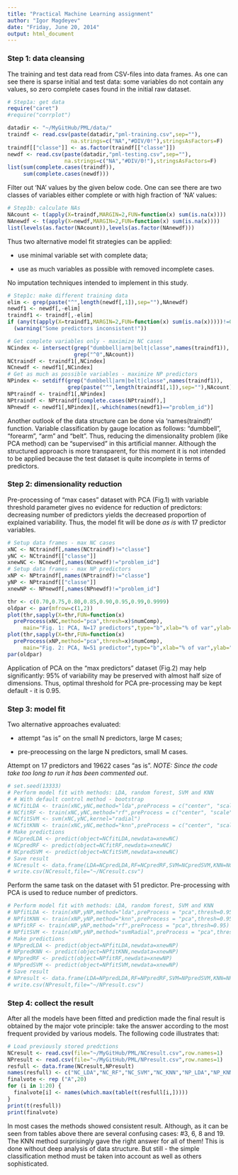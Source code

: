 ```yaml
---
title: "Practical Machine Learning assignment"
author: "Igor Magdeyev"
date: "Friday, June 20, 2014"
output: html_document
---
```


### Step 1: data cleansing

The training and test data read from CSV-files into data frames. As one can see
there is sparse initial and test data: some variables do not contain any values,
so zero complete cases found in the initial raw dataset.
```r
# Step1a: get data
require("caret")
#require("corrplot")

datadir <- "~/MyGitHub/PML/data/"
traindf <- read.csv(paste(datadir,"pml-training.csv",sep=""),
                    na.strings=c("NA","#DIV/0!"),stringsAsFactors=F)
traindf[["classe"]] <- as.factor(traindf[["classe"]])
newdf <- read.csv(paste(datadir,"pml-testing.csv",sep=""),
                  na.strings=c("NA","#DIV/0!"),stringsAsFactors=F)
list(sum(complete.cases(traindf)),
     sum(complete.cases(newdf)))
```
Filter out 'NA' values by the given below code. One can see there are two classes
of variables either complete or with high fraction of 'NA' values:
```r
# Step1b: calculate NAs
NAcount <- t(apply(X=traindf,MARGIN=2,FUN=function(x) sum(is.na(x))))
NAnewdf <- t(apply(X=newdf,MARGIN=2,FUN=function(x) sum(is.na(x))))
list(levels(as.factor(NAcount)),levels(as.factor(NAnewdf)))
```
Thus two alternative model fit strategies can be applied:

 - use minimal variable set with complete data;
 
 - use as much variables as possible with removed incomplete cases.
 
No imputation techniques intended to implement in this study.

```r
# Step1c: make different training data
elim <- grep(paste("^",length(newdf[,1]),sep=""),NAnewdf)
newdf1 <- newdf[,-elim]
traindf1 <- traindf[,-elim]
if (any(t(apply(X=traindf1,MARGIN=2,FUN=function(x) sum(is.na(x)))))!=0)
  (warning("Some predictors inconsistent!"))

# Get complete variables only - maximize NC cases
NCindex <- intersect(grep("dumbbell|arm|belt|classe",names(traindf1)),
                     grep("^0",NAcount))
NCtraindf <- traindf1[,NCindex]
NCnewdf <- newdf1[,NCindex]
# Get as much as possible variables - maximize NP predictors
NPindex <- setdiff(grep("dumbbell|arm|belt|classe",names(traindf1)),
                   grep(paste("^",length(traindf1[,1]),sep=""),NAcount))
NPtraindf <- traindf1[,NPindex]
NPtraindf <- NPtraindf[complete.cases(NPtraindf),]
NPnewdf <- newdf1[,NPindex][,-which(names(newdf1)=="problem_id")]
```
Another outlook of the data structure can be done via 'names(traindf)' function.
Variable classification by gauge location as follows: "dumbbell", "forearm",
"arm" and "belt". Thus, reducing the dimensionality problem (like PCA method)
can be "supervised" in this artificial manner. Although the structured approach is more transparent, for this moment it is not intended to be applied because the test dataset is quite incomplete in terms of predictors.

### Step 2: dimensionality reduction

Pre-processing of "max cases" dataset with PCA (Fig.1) with variable threshold parameter gives no evidence for reduction of predictors: decreasing number of predictors yields the decreased proportion of explained variability.
Thus, the model fit will be done *as is* with 17 predictor variables.

```r
# Setup data frames - max NC cases
xNC <- NCtraindf[,names(NCtraindf)!="classe"]
yNC <- NCtraindf[["classe"]]
xnewNC <- NCnewdf[,names(NCnewdf)!="problem_id"]
# Setup data frames - max NP predictors
xNP <- NPtraindf[,names(NPtraindf)!="classe"]
yNP <- NPtraindf[["classe"]]
xnewNP <- NPnewdf[,names(NPnewdf)!="problem_id"]

thr <- c(0.70,0.75,0.80,0.85,0.90,0.95,0.99,0.9999)
oldpar <- par(mfrow=c(1,2))
plot(thr,sapply(X=thr,FUN=function(x)
  preProcess(xNC,method="pca",thresh=x)$numComp),
     main="Fig. 1: PCA, N=17 predictors",type="b",xlab="% of var",ylab="Ncomp")
plot(thr,sapply(X=thr,FUN=function(x)
  preProcess(xNP,method="pca",thresh=x)$numComp),
     main="Fig. 2: PCA, N=51 predictor",type="b",xlab="% of var",ylab="Ncomp")
par(oldpar)
```
Application of PCA on the "max predictors" dataset (Fig.2) may help significantly: 95% of variability may be preserved with almost half size of dimensions. Thus, optimal threshold for PCA pre-processing may be kept default - it is 0.95.

### Step 3: model fit

Two alternative approaches evaluated:

 - attempt "as is" on the small N predictors, large M cases;
 
 - pre-preocessing on the large N predictors, small M cases.

Attempt on 17 predictors and 19622 cases "as is".
*NOTE: Since the code take too long to run it has been commented out*.
```r
# set.seed(13333)
# Perform model fit with methods: LDA, random forest, SVM and KNN
# # With default control method - bootstrap
# NCfitLDA <- train(xNC,yNC,method="lda",preProcess = c("center", "scale"))
# NCfitRF <- train(xNC,yNC,method="rf",preProcess = c("center", "scale"))
# NCfitSVM <- svm(xNC,yNC,kernel="radial")
# NCfitKNN <- train(xNC,yNC,method="knn",preProcess = c("center", "scale"))
# Make predictions
# NCpredLDA <- predict(object=NCfitLDA,newdata=xnewNC)
# NCpredRF <- predict(object=NCfitRF,newdata=xnewNC)
# NCpredSVM <- predict(object=NCfitSVM,newdata=xnewNC)
# Save result
# NCresult <- data.frame(LDA=NCpredLDA,RF=NCpredRF,SVM=NCpredSVM,KNN=NCpredKNN)
# write.csv(NCresult,file="~/NCresult.csv")
```

Perform the same task on the dataset with 51 predictor.
Pre-processing with PCA is used to reduce number of predictors.
```r
# Perform model fit with methods: LDA, random forest, SVM and KNN
# NPfitLDA <- train(xNP,yNP,method="lda",preProcess = "pca",thresh=0.95)
# NPfitKNN <- train(xNP,yNP,method="knn",preProcess = "pca",thresh=0.95)
# NPfitRF <- train(xNP,yNP,method="rf",preProcess = "pca",thresh=0.95)
# NPfitSVM <- train(xNP,yNP,method="svmRadial",preProcess = "pca",thresh=0.95)
# Make predictions
# NPpredLDA <- predict(object=NPfitLDA,newdata=xnewNP)
# NPpredKNN <- predict(object=NPfitKNN,newdata=xnewNP)
# NPpredRF <- predict(object=NPfitRF,newdata=xnewNP)
# NPpredSVM <- predict(object=NPfitSVM,newdata=xnewNP)
# Save result
# NPresult <- data.frame(LDA=NPpredLDA,RF=NPpredRF,SVM=NPpredSVM,KNN=NPpredKNN)
# write.csv(NPresult,file="~/NPresult.csv")
```

### Step 4: collect the result
After all the models have been fitted and prediction made the final result is obtained by the major vote principle: take the answer according to the most frequent provided by various models. The following code illustrates that:
```r
# Load previously stored predctions
NCresult <- read.csv(file="~/MyGitHub/PML/NCresult.csv",row.names=1)
NPresult <- read.csv(file="~/MyGitHub/PML/NPresult.csv",row.names=1)
resfull <- data.frame(NCresult,NPresult)
names(resfull) <- c("NC_LDA","NC_RF","NC_SVM","NC_KNN","NP_LDA","NP_KNN")
finalvote <- rep ("A",20)
for (i in 1:20) {
  finalvote[i] <- names(which.max(table(t(resfull[i,]))))
}
print(t(resfull))
print(finalvote)
```
In most cases the methods showed consistent result. Although, as it can be seen from tables above there are several confusing cases: #3, 6, 8 and 19. The KNN method surprisingly gave the right answer for all of them! This is done without deep analysis of data structure. But still - the simple classification method must be taken into account as well as others sophisticated.
